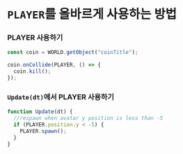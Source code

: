 
# `PLAYER`를 올바르게 사용하는 방법

<Steps>

### PLAYER 사용하기

```js showLineNumbers copy filename="Collect coin"
const coin = WORLD.getObject("coinTitle");

coin.onCollide(PLAYER, () => {
  coin.kill();
});
```

### `Update(dt)`에서 PLAYER 사용하기

```js showLineNumbers copy filename="PresetScript" {1, 6, 15, 17}
function Update(dt) {
  //respawn when avatar y position is less than -5
  if (PLAYER.position.y < -5) {
    PLAYER.spawn();
  }
}
```

</Steps>
